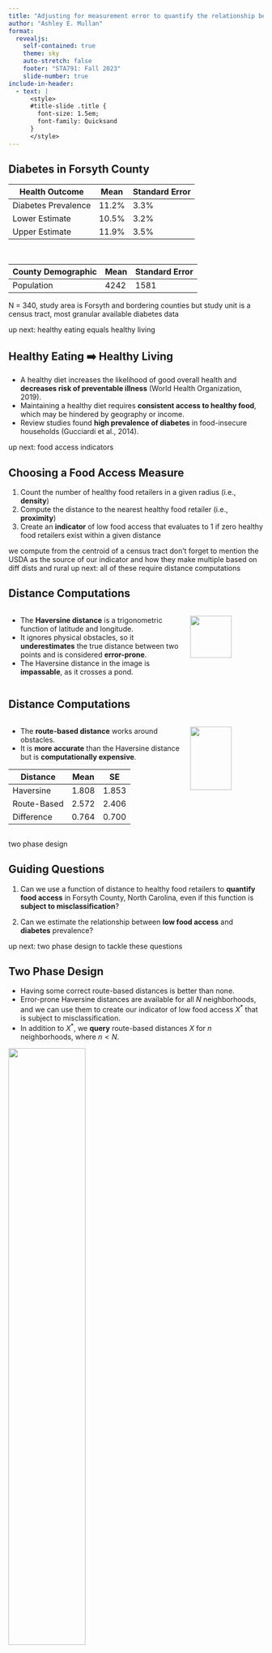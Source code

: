 ```yaml
---
title: "Adjusting for measurement error to quantify the relationship between diabetes and local access to healthy food"
author: "Ashley E. Mullan"
format: 
  revealjs:
    self-contained: true
    theme: sky
    auto-stretch: false
    footer: "STA791: Fall 2023"
    slide-number: true
include-in-header:
  - text: |
      <style>
      #title-slide .title {
        font-size: 1.5em;
        font-family: Quicksand
      }
      </style>
---
```


## Diabetes in Forsyth County {.center}



| Health Outcome       | Mean   | Standard Error |
|----------------------|---------|----------|
| Diabetes Prevalence  | 11.2%   | 3.3%     |
| Lower Estimate       | 10.5%   | 3.2%     |
| Upper Estimate       | 11.9%   | 3.5%     |

<br>

| County Demographic   | Mean | Standard Error |
|----------------------|--------|---------|
| Population           | 4242   | 1581    |


::: {.notes}
N = 340, study area is Forsyth and bordering counties but study unit is a census tract, most granular available diabetes data

up next: healthy eating equals healthy living
:::



## Healthy Eating ➡️ Healthy Living {.center}
  - A healthy diet increases the likelihood of good overall
health and **decreases risk of preventable illness** (World Health Organization, 2019). 
  - Maintaining a healthy diet requires **consistent access to healthy food**, which may be hindered by geography or income.
  - Review studies found **high prevalence of diabetes** in food-insecure households (Gucciardi et al., 2014).

  
::: {.notes}
up next: food access indicators
:::

## Choosing a Food Access Measure {.center}
1. Count the number of healthy food retailers in a given radius (i.e., **density**)
2. Compute the distance to the nearest healthy food retailer (i.e., **proximity**)
3. Create an **indicator** of low food access that evaluates to $1$ if zero healthy food retailers exist within a given distance

::: {.notes}
we compute from the centroid of a census tract
don't forget to mention the USDA as the source of our indicator and how they make multiple based on diff dists and rural
up next: all of these require distance computations
:::

## Distance Computations {.scrollable }
:::: {.columns}

::: {.column width="70%"}

  - The **Haversine distance** is a trigonometric function of latitude and longitude.
  - It ignores physical obstacles, so it **underestimates** the true distance between two points and is considered **error-prone**.
  - The Haversine distance in the image is **impassable**, as it crosses a pond.

:::

::: {.column width="30%"}

![](straight_reynolda.png){width="75%"}
:::

::::

## Distance Computations 
:::: {.columns}

::: {.column width="70%"}

  - The **route-based distance** works around obstacles.
  - It is **more accurate** than the Haversine distance but is **computationally expensive**.

::: {style="font-size: 80%;"}
| Distance    | Mean   | SE |
|-------------|---------|----------|
| Haversine   | 1.808   | 1.853    |
| Route-Based | 2.572   | 2.406    |
| Difference  | 0.764   | 0.700    |
:::

:::

::: {.column width="30%"}

![](route_reynolda.png){width="75%"}

:::

::::

::: {.notes}
two phase design
:::

## Guiding Questions {.center}

1. Can we use a function of distance to healthy food retailers to **quantify food access** in Forsyth County, North Carolina, even if this function is **subject to misclassification**?

2. Can we estimate the relationship between **low food access** and **diabetes** prevalence?

::: {.notes}
up next: two phase design to tackle these questions
:::

## Two Phase Design {.scrollable .smaller}
  - Having some correct route-based distances is better than none.
  - Error-prone Haversine distances are available for all $N$ neighborhoods, and we can use them to create our indicator of low food access $X^*$ that is subject to misclassification.
  - In addition to $X^*$, we **query** route-based distances $X$ for $n$ neighborhoods, where $n < N$.

::: {.center}

![](two_phase.png){width="55%" fig-align="center"}

:::

::: {.notes}
existing methods coming up
:::

## Existing Methods
  - Functions of **sensitivity** and **specificity**
can be used to estimate prevalence of an imperfectly classified outcome (Speybroeck et al., 2013).

  - Binary variables may be created from continuous ones with non-differential error, but the new variables may still have **differential error** (Flegal et al., 1991). 
  
  - Validation data can be used to build a model for $X$ and use it for **multiple imputation** (Cole et al., 2006).

::: {.notes}
non-differential is independent of outcome
advantage of MLE over imputation is that it's computationally simpler and has easier standard errors to grab
our partially queried dataset is a validation study
:::

## Existing Methods

  - **Naive regression models**, where error-prone $X^∗$ is used
in the place of $X$ will have regression coefficients that are biased by a function of the sensitivity and specificity (Shaw et al., 2020). 

  - We follow Tang et al., and others by considering a maximum likelihood estimator (**MLE**) that incorporates **both queried and unqueried** observations.
  
## Simulation Roadmap {.center}
We compare the **<span style="color:#E5B80B;"> gold standard approach </span>** to the following approaches:

1. Naive Analysis (replace $X$ with $X^*$)
2. Complete Case Analysis (only use rows that have $X$)

The coefficient we are looking to estimate has true value $\beta_1 = 2$ throughout the simulation study.

## Naive Analysis Simulations

![](varying_error_results.png){width="80%" fig-align="center"}

## Complete Case Simulations
![](varying_missingness_results.png){width="80%" fig-align="center"}

## Simulation Summary {.center}

  - The naive approach is **biased** when compared to the gold standard.
  - The complete-case approach is **unbiased** but has a higher variance than the gold standard and is **inefficient**.
  - We want to our estimator be **unbiased** and **efficient**.


## Notation {.center}

  - $X$ is an error-free binary explanatory variable
  - $X^*$ is an error-prone version of $X$
  - $\boldsymbol{Z}$ is an error-free covariate vector
  - $Y$ is an outcome (diabetes prevalence in a neighborhood)
  
  We are interested in finding the coefficient vector $\boldsymbol{\beta}$ from the Poisson model of $Y \mid X, \boldsymbol Z$.
  
## Building the Log-Likelihood {.center}

The log-likelihood function is constructed based on the available data, and we build up from the ideal to reality through the following three cases.

  1. Accurate and Not Missing 🤩
  2. Not Accurate but Not Missing 🤨
  3. Not Accurate and Missing 🤔

## Simple Case (🤩)
  - All observations take the form $(X,Y,\boldsymbol{Z})$.
  - Our Poisson model of interest comes from breaking up the joint probability of an observation.
  
  $$P(Y,X,\boldsymbol{Z}) = P_\boldsymbol{\beta}(Y \mid X, \boldsymbol{Z})P(X \mid \boldsymbol{Z})P(Z)$$
  
  - We end up maximizing: $\sum\limits_{i = 1}^{N}\log\{P_{\boldsymbol{\beta}}(Y_i \mid X_i, \boldsymbol{Z}_i)\}$
  
  
## The Useless Case (🤨)
  - All observations take the form $(X, X^*, Y, \boldsymbol{Z})$.
  - Again, break up the joint probability and simplify.
  
  $$P_{\boldsymbol{\beta}}(Y,X,\boldsymbol{Z}, X^*) \propto P_{\boldsymbol{\beta}}(Y \mid X, \boldsymbol{Z})P(X \mid X^*, \boldsymbol{Z}).$$
  
  - We don't care about this case, as it is **not necessary** to use $X^*$ if we have fully observed $X$, and we end up maximizing the same function as the ideal case.

## Our Case (🤔) {.center}
  - We have employed **two-phase design** to ensure that $n$ observations take the form $(X, X^*, Y, \boldsymbol{Z})$ and $N-n$ observations take the form $(X^*, Y, \boldsymbol{Z})$.
  - Using **surrogacy**, the conditional independence of $X^*$ and $Y$ given $X$, we can set up the outcome model and the error model, parameterized by $\boldsymbol{\beta}$ and $\boldsymbol{\eta}$ respectively.
  
## Our Case (🤔)

We first handle the $n$ queried observations.

  $P(Y,X,\boldsymbol{Z}, X^*)$
  
  $\phantom{PPPPP} = P_{\boldsymbol{\beta}}(Y \mid X, X^*, \boldsymbol{Z})P_{\boldsymbol{\eta}}(X \mid X^*, \boldsymbol{Z})P(X^*, \boldsymbol{Z})$
  $\phantom{PPPPP} = P_{\boldsymbol{\beta}}(Y \mid X, \boldsymbol{Z})P_{\boldsymbol{\eta}}(X \mid X^*, \boldsymbol{Z})P(X^*, \boldsymbol{Z})$
  
We now handle the other $N-n$ observations by **marginalizing** over $X$.
  
  $$P(Y,X^*,\boldsymbol{Z}) = \sum\limits_{x=0}^{1}P(Y,X=x,\boldsymbol{Z}, X^*)$$
  
## Our Final Log Likelihood {.smaller .center}

  - In the full log likelihood, **each observation's contribution is additive**, so we can now use all $N$ observations along with $Q_i$, an indicator for the query status of observation $i$.

  - We are ready to maximize the equation below using numerical methods in $R$ to solve for $\hat{\boldsymbol{\beta}}$ and better understand the relationship of interest. 

$$\ell(\boldsymbol{\beta}, \boldsymbol{\eta}) = \sum\limits_{i = 1}^N Q_i\log P_{\boldsymbol{\beta},\boldsymbol{\eta}}(X,X^*,Y, \boldsymbol{Z}) + \sum\limits_{i = 1}^N (1 - Q_i)\log P_{\boldsymbol{\beta},\boldsymbol{\eta}}(Y, X^*, \boldsymbol{Z}).$$
  

  
## Next Steps {.center}

  1. Implement this MLE in an R package.
  2. Conduct simulations to assess its bias and efficiency.
  3. Apply this estimator to our real data.
  
::: {.notes}
up next: references
:::

## References {.scrollable .smaller}

S. R. Cole, H. Chu, and S. Greenland. Multiple-imputation for measurement-error correction. International Journal of Epidemiology, 35(4):1074–1081, 2006.

K. M. Flegal, P. M. Keyl, and F. J. Nieto. Differential misclassification arising from nondifferential errors in exposure measurement. American Journal of Epidemiology, 134(10):1233–1246, 1991.

E. Gucciardi, M. Vahabi, N. Norris, J. P. Del Monte, and C. Farnum. The intersection between food insecurity and diabetes: a review. Current nutrition reports, 3:324–332, 2014.

World Health Organization. Healthy diet, 2019. URL https://iris.who.int/handle/10665/325828.

## References {.scrollable .smaller}

P. A. Shaw, R. H. Keogh, et al. STRATOS guidance document on measurement error and misclassification of variables in observational epidemiology: part 2—more complex methods of adjustment and advanced
topics. Statistics in medicine, 39(16):2232–2263, 2020.

B. E. Shepherd, P. A. Shaw, and L. E. Dodd. Using audit information to adjust parameter estimates for data errors in clinical trials. Clinical Trials, 9(6):721–729, 2012.

N. Speybroeck, B. Devleesschauwer, L. Joseph, and D. Berkvens. Misclassification errors in prevalence estimation: Bayesian handling with care. International journal of public health, 58:791–795, 2013.

L. Tang, R. H. Lyles, C. C. King, D. D. Celentano, and Y. Lo. Binary regression with differentially misclassified response and exposure variables. Statistics in Medicine, 34(9):1605–1620, 2015.




## Thank You! {.center}

  - Dr. Lotspeich for her guidance
  - The SESH Lab for their advice on this talk
  - Dr. McGowan for her Quarto skills
  - The audience for coming today!!!
  


